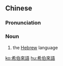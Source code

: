 {{also|希伯来语}}
==Chinese==
{{zh-forms|s=希伯来语|type=31}}

===Pronunciation===
{{zh-pron
|m=xībóláiyǔ
|c=hei1 baak3 loi4 jyu5
|cat=n
}}

===Noun===
{{zh-noun}}

# the [[Hebrew]] language

{{zh-cat|Languages}}

[[ko:希伯來語]]
[[hu:希伯來語]]
